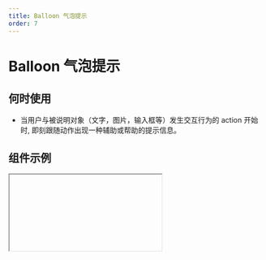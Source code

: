 ```yaml
---
title: Balloon 气泡提示
order: 7
---
```


# Balloon 气泡提示

## 何时使用

- 当用户与被说明对象（文字，图片，输入框等）发生交互行为的 action 开始时, 即刻跟随动作出现一种辅助或帮助的提示信息。

## 组件示例


<Iframe url="https://www.aliwork.com/developer/balloon-v2?isRenderNav=false" />

## 组件属性


<AttrTable
  dataSource={[
    {
      code: 'TYPE',
      type: " 'balloon' | 'tooltip' ",
      default: "'balloon'",
      desc: '设置气泡类型，当气泡类型选择为 **tooltip** 时直接展示文字',
    },
    {
      code: 'type',
      type: " 'normal' | 'primary' ",
      default: "'normal'",
      desc: '气泡的样式类型',
    },
    {
      code: 'content',
      type: 'string',
      default: "'提示内容'",
      desc: '气泡组件显示内容',
    },
    {
      code: 'triggerType',
      type: "'hover' | 'click' | 'focus'",
      default: "'click'",
      desc: '用于控制气泡组件的触发条件',
    },
    {
      code: 'closable',
      type: 'boolean',
      default: 'true',
      desc: '是否显示关闭按钮',
    },
    {
      code: 'defaultVisible',
      type: 'boolean',
      default: 'false',
      desc: '组件初始化时是否为显示状态',
    },
    {
      code: 'delay',
      type: 'number',
      default: '0',
      desc: '时气泡显示的延迟时间，仅触发行为为hover时生效，单位为ms',
    },
    {
      code: 'align',
      type: "'t' | 'b' | 'l' | 'r' | 'tl' | 'tr' | 'bl' | 'br' | 'lt' | 'lb' | 'rt' | 'rb'",
      default: "'b'",
      desc: '气泡弹出层的显示位置',
    },
    {
      code: 'display',
      type: " 'inline-block' | 'block' ",
      default: "'inline-block'",
      desc: '用于配置触发元素所占空间',
    },
    {
      code: 'overlayMaxWidth',
      type: 'string',
      default: "'300px'",
      desc: "用于控制浮层最大宽度，**'initial'**表示不限制宽度",
    },
    {
      code: 'balloonOverlayVisible',
      type: 'boolean',
      default: 'true',
      desc: '设计器中是否显示弹层，该配置项只在设计器中有效',
    },
    {
      code: 'onClose',
      type: '() => void',
      default: '-',
      desc: 'Balloon 浮层关闭时触发的事件',
    },
    {
      code: 'afterClose',
      type: '() => void',
      default: '-',
      desc: 'Balloon 浮层关闭后触发的事件, 如果有动画，则在动画结束后触发',
    },
    {
      code: 'onVisibleChange',
      type: '(visible: boolean) => void',
      default: '-',
      desc: 'Balloon 浮层关闭后触发的事件, 如果有动画，则在动画结束后触发',
    },
  ]}
/>
